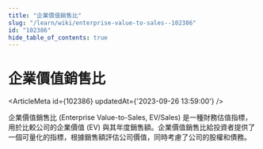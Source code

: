 ```yaml
---
title: "企業價值銷售比"
slug: "/learn/wiki/enterprise-value-to-sales--102386"
id: "102386"
hide_table_of_contents: true
---
```



# 企業價值銷售比

<ArticleMeta id={102386} updatedAt={'2023-09-26 13:59:00'} />
<div className='border-solid border-b border-t-0 my-4 border-[var(--ifm-color-gray-300)]' />

企業價值銷售比 (Enterprise Value-to-Sales, EV/Sales) 是一種財務估值指標，用於比較公司的企業價值 (EV) 與其年度銷售額。企業價值銷售比給投資者提供了一個可量化的指標，根據銷售額評估公司價值，同時考慮了公司的股權和債務。
